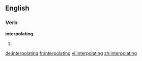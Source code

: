 ==English==

===Verb===
'''interpolating'''

# {{present participle of|interpolate}}

[[de:interpolating]]
[[fr:interpolating]]
[[vi:interpolating]]
[[zh:interpolating]]